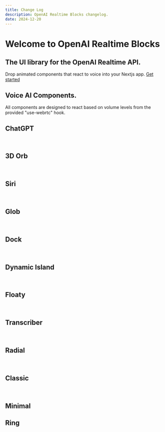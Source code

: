```yaml
---
title: Change Log
description: OpenAI Realtime Blocks changelog.
date: 2024-12-20
---
```

# Welcome to OpenAI Realtime Blocks
## The UI library for the OpenAI Realtime API. 
Drop animated components that react to voice into your Nextjs app. [Get started](/docs)

## Voice AI Components.
All components are designed to react based on volume levels from the provided "use-webrtc" hook.

## ChatGPT 
<ComponentPreview name="chatgpt" />
<br />

## 3D Orb
<ComponentPreview name="3d-orb" />
<br/>

## Siri
<ComponentPreview name="siri" />
<br/>

## Glob
<ComponentPreview name="glob" />
<br />

## Dock
<ComponentPreview name="dock-example" />
<br />

## Dynamic Island
<ComponentPreview name="dynamic-island" />
<br />

## Floaty
<ComponentPreview name="floaty" />
<br/>

## Transcriber
<ComponentPreview name="transcribe" />
<br/>

## Radial
<ComponentPreview name="circlewaveform" />
<br />

## Classic
<ComponentPreview name="classic" />
<br/>

## Minimal
<ComponentPreview name="minimal-component" />

## Ring
<ComponentPreview name="ring" />
<br />